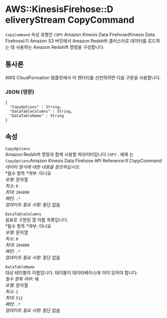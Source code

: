 # AWS::KinesisFirehose::D eliveryStream CopyCommand

`CopyCommand` 속성 유형은 `COPY` Amazon Kinesis Data Firehose(Kinesis Data Firehose)가 Amazon S3 버킷에서 Amazon Redshift 클러스터로 데이터를 로드하는 데 사용하는 Amazon Redshift 명령을 구성합니다.

## 통사론

AWS CloudFormation 템플릿에서 이 엔터티를 선언하려면 다음 구문을 사용합니다.

### JSON (영문)

```
{
  "CopyOptions" : String,
  "DataTableColumns" : String,
  "DataTableName" : String
}
```

## 속성

`CopyOptions`  
Amazon Redshift 명령과 함께 사용할 파라미터입니다 `COPY` . 예제 는 `CopyOptions`Amazon Kinesis Data Firehose API Reference*의 CopyCommand 데이터 형식에 대한 내용을 참조하십시오*.  
*필수 항목 *여부: 아니요  
_유형_: 문자열  
_최소_: `0`  
_최대_: `204800`  
_패턴_: `.*`  
_업데이트 필요 사항_: 중단 없음

`DataTableColumns`  
쉼표로 구분된 열 이름 목록입니다.  
*필수 항목 *여부: 아니요  
_유형_: 문자열  
_최소_: `0`  
_최대_: `204800`  
_패턴_: `.*`  
_업데이트 필요 사항_: 중단 없음

`DataTableName`  
대상 테이블의 이름입니다. 테이블이 데이터베이스에 이미 있어야 합니다.  
_필수 항목 여부_: 예  
_유형_: 문자열  
_최소_: `1`  
_최대_: `512`  
_패턴_: `.*`  
_업데이트 필요 사항_: 중단 없음
